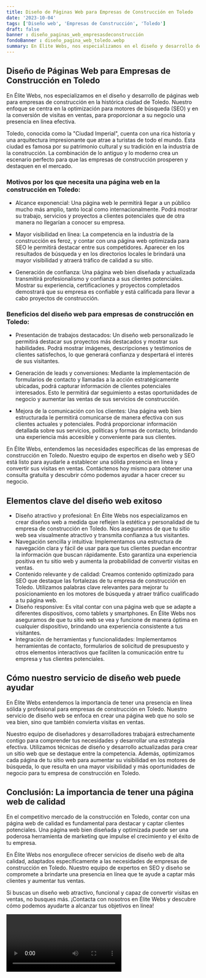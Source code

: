 ```yaml
---
title: Diseño de Páginas Web para Empresas de Construcción en Toledo
date: '2023-10-04'
tags: ['Diseño web', 'Empresas de Construcción', 'Toledo']
draft: false
banner : diseño_paginas_web_empresasdeconstrucción
fondoBanner : diseño_pagina_web_toledo.webp
summary: En Élite Webs, nos especializamos en el diseño y desarrollo de páginas web para empresas de construcción en la histórica ciudad de Toledo. Nuestro enfoque se centra en la optimización para motores de búsqueda (SEO) y en la conversión de visitas en ventas, para proporcionar a su negocio una presencia en línea efectiva.
---
```


## Diseño de Páginas Web para Empresas de Construcción en Toledo

En Élite Webs, nos especializamos en el diseño y desarrollo de páginas web para empresas de construcción en la histórica ciudad de Toledo. Nuestro enfoque se centra en la optimización para motores de búsqueda (SEO) y en la conversión de visitas en ventas, para proporcionar a su negocio una presencia en línea efectiva.

Toledo, conocida como la "Ciudad Imperial", cuenta con una rica historia y una arquitectura impresionante que atrae a turistas de todo el mundo. Esta ciudad es famosa por su patrimonio cultural y su tradición en la industria de la construcción. La combinación de lo antiguo y lo moderno crea un escenario perfecto para que las empresas de construcción prosperen y destaquen en el mercado.

### Motivos por los que necesita una página web en la construcción en Toledo:

- Alcance exponencial: Una página web le permitirá llegar a un público mucho más amplio, tanto local como internacionalmente. Podrá mostrar su trabajo, servicios y proyectos a clientes potenciales que de otra manera no llegarían a conocer su empresa.

- Mayor visibilidad en línea: La competencia en la industria de la construcción es feroz, y contar con una página web optimizada para SEO le permitirá destacar entre sus competidores. Aparecer en los resultados de búsqueda y en los directorios locales le brindará una mayor visibilidad y atraerá tráfico de calidad a su sitio.

- Generación de confianza: Una página web bien diseñada y actualizada transmitirá profesionalismo y confianza a sus clientes potenciales. Mostrar su experiencia, certificaciones y proyectos completados demostrará que su empresa es confiable y está calificada para llevar a cabo proyectos de construcción.

### Beneficios del diseño web para empresas de construcción en Toledo:

- Presentación de trabajos destacados: Un diseño web personalizado le permitirá destacar sus proyectos más destacados y mostrar sus habilidades. Podrá mostrar imágenes, descripciones y testimonios de clientes satisfechos, lo que generará confianza y despertará el interés de sus visitantes.

- Generación de leads y conversiones: Mediante la implementación de formularios de contacto y llamadas a la acción estratégicamente ubicadas, podrá capturar información de clientes potenciales interesados. Esto le permitirá dar seguimiento a estas oportunidades de negocio y aumentar las ventas de sus servicios de construcción.

- Mejora de la comunicación con los clientes: Una página web bien estructurada le permitirá comunicarse de manera efectiva con sus clientes actuales y potenciales. Podrá proporcionar información detallada sobre sus servicios, políticas y formas de contacto, brindando una experiencia más accesible y conveniente para sus clientes.

En Élite Webs, entendemos las necesidades específicas de las empresas de construcción en Toledo. Nuestro equipo de expertos en diseño web y SEO está listo para ayudarle a establecer una sólida presencia en línea y convertir sus visitas en ventas. Contáctenos hoy mismo para obtener una consulta gratuita y descubrir cómo podemos ayudar a hacer crecer su negocio.

<GifSeo />

<Cta />

## Elementos clave del diseño web exitoso

- Diseño atractivo y profesional: En Élite Webs nos especializamos en crear diseños web a medida que reflejen la estética y personalidad de tu empresa de construcción en Toledo. Nos aseguramos de que tu sitio web sea visualmente atractivo y transmita confianza a tus visitantes.
- Navegación sencilla y intuitiva: Implementamos una estructura de navegación clara y fácil de usar para que tus clientes puedan encontrar la información que buscan rápidamente. Esto garantiza una experiencia positiva en tu sitio web y aumenta la probabilidad de convertir visitas en ventas.
- Contenido relevante y de calidad: Creamos contenido optimizado para SEO que destaque las fortalezas de tu empresa de construcción en Toledo. Utilizamos palabras clave relevantes para mejorar tu posicionamiento en los motores de búsqueda y atraer tráfico cualificado a tu página web.
- Diseño responsive: Es vital contar con una página web que se adapte a diferentes dispositivos, como tablets y smartphones. En Élite Webs nos aseguramos de que tu sitio web se vea y funcione de manera óptima en cualquier dispositivo, brindando una experiencia consistente a tus visitantes.
- Integración de herramientas y funcionalidades: Implementamos herramientas de contacto, formularios de solicitud de presupuesto y otros elementos interactivos que faciliten la comunicación entre tu empresa y tus clientes potenciales.

## Cómo nuestro servicio de diseño web puede ayudar

En Élite Webs entendemos la importancia de tener una presencia en línea sólida y profesional para empresas de construcción en Toledo. Nuestro servicio de diseño web se enfoca en crear una página web que no solo se vea bien, sino que también convierta visitas en ventas.

Nuestro equipo de diseñadores y desarrolladores trabajará estrechamente contigo para comprender tus necesidades y desarrollar una estrategia efectiva. Utilizamos técnicas de diseño y desarrollo actualizadas para crear un sitio web que se destaque entre la competencia. Además, optimizamos cada página de tu sitio web para aumentar su visibilidad en los motores de búsqueda, lo que resulta en una mayor visibilidad y más oportunidades de negocio para tu empresa de construcción en Toledo.

## Conclusión: La importancia de tener una página web de calidad

En el competitivo mercado de la construcción en Toledo, contar con una página web de calidad es fundamental para destacar y captar clientes potenciales. Una página web bien diseñada y optimizada puede ser una poderosa herramienta de marketing que impulse el crecimiento y el éxito de tu empresa.

En Élite Webs nos enorgullece ofrecer servicios de diseño web de alta calidad, adaptados específicamente a las necesidades de empresas de construcción en Toledo. Nuestro equipo de expertos en SEO y diseño se compromete a brindarte una presencia en línea que te ayude a captar más clientes y aumentar tus ventas.

Si buscas un diseño web atractivo, funcional y capaz de convertir visitas en ventas, no busques más. ¡Contacta con nosotros en Élite Webs y descubre cómo podemos ayudarte a alcanzar tus objetivos en línea!

<Video />

<CtaBot job='Empresas de Construcción' city='Toledo'/>

<Gmaps query='Toledo+españa+maps' />